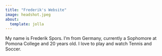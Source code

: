 ```yaml
---
title: "Frederik's Website"
image: headshot.jpeg
about:
  template: jolla
---
```


My name is Frederik Spors. I'm from Germany, currently a Sophomore at Pomona College and 20 years old. I love to play and watch Tennis and Soccer.